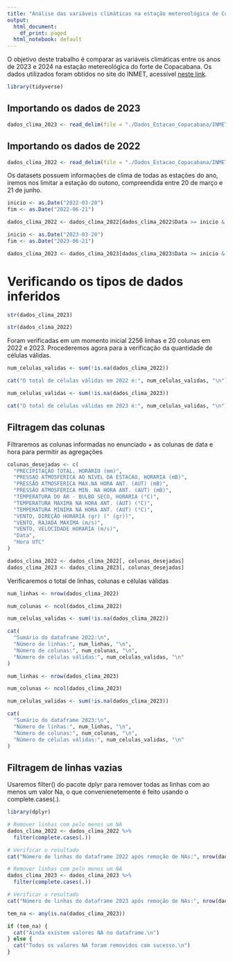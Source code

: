 ```yaml
---
title: "Análise das variáveis climáticas na estação metereológica de Copacabana em 2022 e 2023"
output:
  html_document:
    df_print: paged
  html_notebook: default
---
```


O objetivo deste trabalho é comparar as variáveis climáticas entre os anos de 2023 e 2024 na estação metereológica do forte de Copacabana. Os dados utilizados foram obtidos no site do INMET, acessível [neste link](https://portal.inmet.gov.br/dadoshistoricos).

```r
library(tidyverse)
```
## Importando os dados de 2023

```r
dados_clima_2023 <- read_delim(file = "./Dados_Estacao_Copacabana/INMET_SE_RJ_A652_RIO DE JANEIRO - FORTE DE COPACABANA_01-01-2023_A_31-12-2023.CSV",delim = ";", locale = locale("pt", decimal_mark = ",", encoding = "UTF-8"))
```
## Importando os dados de 2022
```r
dados_clima_2022 <- read_delim(file = "./Dados_Estacao_Copacabana/INMET_SE_RJ_A652_RIO DE JANEIRO - FORTE DE COPACABANA_01-01-2022_A_31-12-2022.CSV",delim = ";", locale = locale("pt", decimal_mark = ",", encoding = "UTF-8"))
```
Os datasets possuem informações de clima de todas as estações do ano, iremos nos limitar a estação do outono, compreendida entre 20 de março e 21 de junho.

```r
inicio <- as.Date("2022-03-20")
fim <- as.Date("2022-06-21")

dados_clima_2022 <- dados_clima_2022[dados_clima_2022$Data >= inicio & dados_clima_2022$Data <= fim, ]

inicio <- as.Date("2023-03-20")
fim <- as.Date("2023-06-21")

dados_clima_2023 <- dados_clima_2023[dados_clima_2023$Data >= inicio & dados_clima_2023$Data <= fim, ]
```
# Verificando os tipos de dados inferidos
```r
str(dados_clima_2023)
```


```r
str(dados_clima_2022)
```
Foram verificadas em um momento inicial 2256 linhas e 20 colunas em 2022 e 2023. Procederemos agora para a verificação da quantidade de células válidas.

```r
num_celulas_validas <- sum(!is.na(dados_clima_2022))

cat("O total de células válidas em 2022 é:", num_celulas_validas, "\n")

num_celulas_validas <- sum(!is.na(dados_clima_2023))

cat("O total de células válidas em 2023 é:", num_celulas_validas, "\n")
```
## Filtragem das colunas
Filtraremos as colunas informadas no enunciado + as colunas de data e hora para permitir as agregações
```r
colunas_desejadas <- c(
  "PRECIPITAÇÃO TOTAL, HORÁRIO (mm)",
  "PRESSAO ATMOSFERICA AO NIVEL DA ESTACAO, HORARIA (mB)",
  "PRESSÃO ATMOSFERICA MAX.NA HORA ANT. (AUT) (mB)",
  "PRESSÃO ATMOSFERICA MIN. NA HORA ANT. (AUT) (mB)",
  "TEMPERATURA DO AR - BULBO SECO, HORARIA (°C)",
  "TEMPERATURA MÁXIMA NA HORA ANT. (AUT) (°C)",
  "TEMPERATURA MÍNIMA NA HORA ANT. (AUT) (°C)",
  "VENTO, DIREÇÃO HORARIA (gr) (° (gr))",
  "VENTO, RAJADA MAXIMA (m/s)",
  "VENTO, VELOCIDADE HORARIA (m/s)",
  "Data",
  "Hora UTC"
)

dados_clima_2022 <- dados_clima_2022[, colunas_desejadas]
dados_clima_2023 <- dados_clima_2023[, colunas_desejadas]
```

Verificaremos o total de linhas, colunas e células válidas

```r
num_linhas <- nrow(dados_clima_2022)

num_colunas <- ncol(dados_clima_2022)

num_celulas_validas <- sum(!is.na(dados_clima_2022))

cat(
  "Sumário do dataframe 2022:\n",
  "Número de linhas:", num_linhas, "\n",
  "Número de colunas:", num_colunas, "\n",
  "Número de células válidas:", num_celulas_validas, "\n"
)

num_linhas <- nrow(dados_clima_2023)

num_colunas <- ncol(dados_clima_2023)

num_celulas_validas <- sum(!is.na(dados_clima_2023))

cat(
  "Sumário do dataframe 2023:\n",
  "Número de linhas:", num_linhas, "\n",
  "Número de colunas:", num_colunas, "\n",
  "Número de células válidas:", num_celulas_validas, "\n"
)
```
## Filtragem de linhas vazias

Usaremos filter() do pacote dplyr para remover todas as linhas com ao menos um valor Na, o que convenienetemente é feito usando o complete.cases(.).

```r
library(dplyr)

# Remover linhas com pelo menos um NA
dados_clima_2022 <- dados_clima_2022 %>%
  filter(complete.cases(.))

# Verificar o resultado
cat("Número de linhas do dataframe 2022 após remoção de NAs:", nrow(dados_clima_2022), "\n")

# Remover linhas com pelo menos um NA
dados_clima_2023 <- dados_clima_2023 %>%
  filter(complete.cases(.))

# Verificar o resultado
cat("Número de linhas do dataframe 2023 após remoção de NAs:", nrow(dados_clima_2023), "\n")


```
```r
tem_na <- any(is.na(dados_clima_2023))

if (tem_na) {
  cat("Ainda existem valores NA no dataframe.\n")
} else {
  cat("Todos os valores NA foram removidos com sucesso.\n")
}

```


